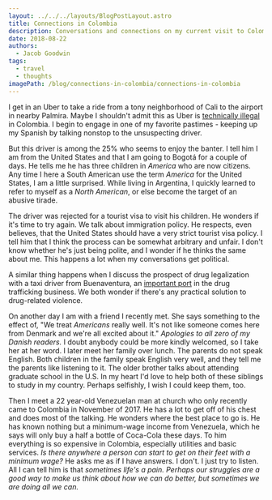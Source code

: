 ```yaml
---
layout: ../../../layouts/BlogPostLayout.astro
title: Connections in Colombia
description: Conversations and connections on my current visit to Colombia.
date: 2018-08-22
authors:
  - Jacob Goodwin
tags:
  - travel
  - thoughts
imagePath: /blog/connections-in-colombia/connections-in-colombia
---
```



<BlogImage
  path="/blog/connections-in-colombia"
  name="connections-in-colombia"
  alt="Photo from Monserrate"
/>

I get in an Uber to take a ride from a tony neighborhood of Cali to the airport in nearby Palmira. Maybe I shouldn't admit this as Uber is [technically illegal](https://www.google.com.co/amp/s/amp.reddit.com/r/Colombia/comments/7o0mb9/is_uber_allowed_in_colombia/) in Colombia. I begin to engage in one of my favorite pastimes - keeping up my Spanish by talking nonstop to the unsuspecting driver.

But this driver is among the 25% who seems to enjoy the banter. I tell him I am from the United States and that I am going to Bogotá for a couple of days. He tells me he has three children in _America_ who are now citizens. Any time I here a South American use the term _America_ for the United States, I am a little surprised. While living in Argentina, I quickly learned to refer to myself as a _North American_, or else become the target of an abusive tirade.

The driver was rejected for a tourist visa to visit his children. He wonders if it's time to try again. We talk about immigration policy. He respects, even believes, that the United States should have a very strict tourist visa policy. I tell him that I think the process can be somewhat arbitrary and unfair. I don't know whether he's just being polite, and I wonder if he thinks the same about me. This happens a lot when my conversations get political.

A similar thing happens when I discuss the prospect of drug legalization with a taxi driver from Buenaventura, an [important port](https://en.wikipedia.org/wiki/Buenaventura,_Valle_del_Cauca) in the drug trafficking business. We both wonder if there's any practical solution to drug-related violence.

On another day I am with a friend I recently met. She says something to the effect of, "We treat _Americans_ really well. It's not like someone comes here from Denmark and we're all excited about it." _Apologies to all zero of my Danish readers._ I doubt anybody could be more kindly welcomed, so I take her at her word. I later meet her family over lunch. The parents do not speak English. Both children in the family speak English very well, and they tell me the parents like listening to it. The older brother talks about attending graduate school in the U.S. In my heart I'd love to help both of these siblings to study in my country. Perhaps selfishly, I wish I could keep them, too.

Then I meet a 22 year-old Venezuelan man at church who only recently came to Colombia in November of 2017. He has a lot to get off of his chest and does most of the talking. He wonders where the best place to go is. He has known nothing but a minimum-wage income from Venezuela, which he says will only buy a half a bottle of Coca-Cola these days. To him everything is so expensive in Colombia, especially utilities and basic services. _Is there anywhere a person can start to get on their feet with a minimum wage?_ He asks me as if I have answers. I don't. I just try to listen. All I can tell him is that _sometimes life's a pain. Perhaps our struggles are a good way to make us think about how we can do better, but sometimes we are doing all we can._
